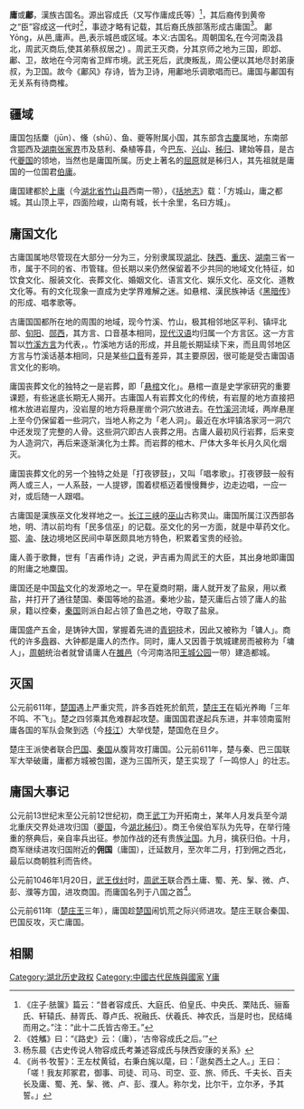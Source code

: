 {{Multiple issues|
{{original research|time=2019-07-23T01:52:50+00:00}}
{{refimprove|time=2019-07-23T01:52:50+00:00}}
{{Copy edit|time=2020-11-20T02:46:42+00:00}}
}}
'''庸'''或'''鄘'''，漢族古国名。源出容成氏（又写作庸成氏等）<ref>《庄子·胠箧》篇云：“昔者容成氏、大庭氏、伯皇氏、中央氏、栗陆氏、骊畜氏、轩辕氏、赫胥氏、尊卢氏、祝融氏、伏羲氏、神农氏，当是时也，民结绳而用之。”注：“此十二氏皆古帝王。”</ref>，其后裔传到黄帝之“臣”容成这一代时<ref>《姓觿》曰：“《路史》云：（庸），‘古帝容成氏之后。’”</ref>，事迹才略有记载，其后裔氏族部落形成古庸国<ref>杨东晨《古史传说人物容成氏考兼述容成氏与陕西安康的关系》</ref>。
鄘 Yōng，从邑,庸声。邑,表示城邑或区域。本义:古国名。周朝国名,在今河南汲县北，周武灭商后,使其弟蔡叔居之) 。周武王灭商，分其京师之地为三国，即邶、鄘、卫，故地在今河南省卫辉市境。武王死后，武庚叛乱，周公便以其地尽封弟康叔，为卫国。故今《鄘风》存诗，皆为卫诗，用鄘地乐调歌唱而已。庸国与鄘国有无关系有待商榷。

==疆域==
庸国包括麇（jūn）、儵（shū）、鱼、夔等附属小国，其东部含[[麇国|古麇]]属地，东南部含[[湖北省|鄂]]西及[[湖南|湖南]][[张家界|张家界]]市及慈利、桑植等县，今[[巴东|巴东]]、[[兴山|兴山]]、[[秭归|秭归]]、建始等县，是古代[[夔国|夔国]]的领地，当然也是庸国所属。历史上著名的[[屈原|屈原]]就是秭归人，其先祖就是庸国的一位国君[[伯庸|伯庸]]。

庸国建都於[[上庸|上庸]]（今[[湖北省|湖北省]][[竹山县|竹山县]]西南一带），《[[括地志|括地志]]》载：「方城山，庸之都城。其山顶上平，四面险峻，山南有城，长十余里，名曰方城」。

==庸国文化==

古庸国属地尽管现在大部分一分为三，分别隶属现[[湖北|湖北]]、[[陕西|陕西]]、[[重庆|重庆]]、[[湖南|湖南]]三省一市，属于不同的省、市管辖。但长期以来仍然保留着不少共同的地域文化特征，如饮食文化、服装文化、丧葬文化、婚姻文化、语言文化、娱乐文化、巫文化、道教文化等。有的文化现象一直成为史学界难解之迷。如悬棺、漢民族神话《[[黑暗传|黑暗传]]》的形成、唱孝歌等。

古庸国国都所在地的周围的地域，现今竹溪、竹山，极其相邻地区平利、镇坪北部、[[旬阳|旬阳]]、[[郧西|郧西]]，其方言、口音基本相同，[[现代汉语|现代汉语]]均归属一个方言区。这一方言暂以[[竹溪方言|竹溪方言]]为代表，。竹溪地方话的形成，并且能长期延续下来，而且周邻地区方言与竹溪话基本相同，只是某些[[口音|口音]]有差异，其主要原因，很可能是受古庸国语言文化的影响。

庸国丧葬文化的独特之一是岩葬，即「[[悬棺|悬棺]]文化」。悬棺一直是史学家研究的重要课题，有些迷底长期无人揭开。古庸国人有岩葬文化的传统，有岩屋的地方直接把棺木放进岩屋内，没岩屋的地方将悬崖凿个洞穴放进去。在[[竹溪河|竹溪河]]流域，两岸悬崖上至今仍保留着一些洞穴，当地人称之为「老人洞」。最近在水坪镇洛家河一洞穴中还发现了完整的人骨。这些洞穴即古人丧葬之用。古庸人最初风行岩葬，后来变为人造洞穴，再后来逐渐演化为土葬。而岩葬的棺木、尸体大多年长月久风化烟灭。

庸国丧葬文化的另一个独特之处是「打夜锣鼓」，又叫「唱孝歌」。打夜锣鼓一般有两人或三人，一人系鼓，一人提锣，围着棂柩迈着慢慢舞步，边走边唱，一应一对，或后随一人跟唱。

古庸国是漢族巫文化发祥地之一。[[长江三峡|长江三峡]]的[[巫山|巫山]]古称灵山。庸国所属江汉西部各地，明、清以前均有「民多信巫」的记载。巫文化的另一方面，就是中草药文化。[[湖北省|鄂]]、[[渝|渝]]、[[陕|陕]]边境地区民间中草医颇具地方特色，积累着宝贵的经验。

庸人善于歌舞，世有「吉甫作诗」之说，尹吉甫为周武王的大臣，其出身地即庸国的附庸之地麇国。

庸国还是中国[[盐|盐]]文化的发源地之一。早在夏商时期，庸人就开发了盐泉，用以煮盐，并打开了通往楚国、秦国等地的盐道。秦地少盐，楚灭庸后占领了庸人的盐泉，籍以控秦，[[秦国|秦国]]则派白起占领了鱼邑之地，夺取了盐泉。

庸国盛产五金，是铸钟大国，掌握着先进的[[青铜|青铜]]技术，因此又被称为「镛人」。商代的许多[[鼎|鼎]]器、大钟都是庸人的杰作。同时，庸人又因善于筑城建房而被称为「墉人」，[[周朝|周朝]]统治者就曾请庸人在[[雒邑|雒邑]]（今河南洛阳[[王城公园|王城公园]]一带）建造都城。

==灭国==

公元前611年，[[楚国|楚国]]遇上严重灾荒，許多百姓死於飢荒，[[楚庄王|楚庄王]]在韬光养晦「三年不鸣、不飞」。楚之四邻乘其危难群起攻楚。庸国国君遂起兵东进，并率领南蛮附庸各国的军队会聚到选（今[[枝江|枝江]]）大举伐楚，楚国危在旦夕。

楚庄王派使者联合[[巴国|巴国]]、[[秦国|秦国]]从腹背攻打庸国。公元前611年，楚与秦、巴三国联军大举破庸，庸都方城被包圍，遂为三国所灭，楚王实现了「一鸣惊人」的壮志。

==庸国大事记==
公元前13世纪末至公元前12世纪初，商王[[武丁|武丁]]为开拓南土，某年人月发兵至今湖北重庆交界处进攻归国（[[夔国|夔国]]，今[[湖北|湖北]][[秭归|秭归]]）。商王令侯伯军队为先导，在举行隆重的祭典后，亲自率兵出征。参加作战的还有贵族[[沚国|沚国]]。九月，擒获归伯。十月，商军继续进攻归国附近的'''佣国'''（庸国），迁延数月，至次年二月，打到佣之西北，最后以商朝胜利而告终。

公元前1046年1月20日，[[武王伐纣|武王伐纣]]时，[[周武王|周武王]]联合西土庸、蜀、羌、髳、微、卢、彭、濮等方国，进攻商国。而庸国名列于八国之首<ref>《尚书·牧誓》：王左杖黄钺，右秉白旄以麾，曰：「逖矣西土之人。」王曰：「嗟！我友邦冢君，御事、司徒、司马、司空、亚、旅、师氏、千夫长、百夫长及庸、蜀、羌、髳、微、卢、彭、濮人。称尔戈，比尔干，立尔矛，予其誓。」</ref>。

公元前611年（[[楚庄王|楚庄王]]三年），庸国趁[[楚国|楚国]]闹饥荒之际兴师进攻。楚庄王联合秦国、巴国反攻，灭亡庸国。

==相關==

[[Category:湖北历史政权|Category:湖北历史政权]]
[[Category:中國古代民族與國家|Category:中國古代民族與國家]]
[[Category:春秋時期的國家|Y庸]]